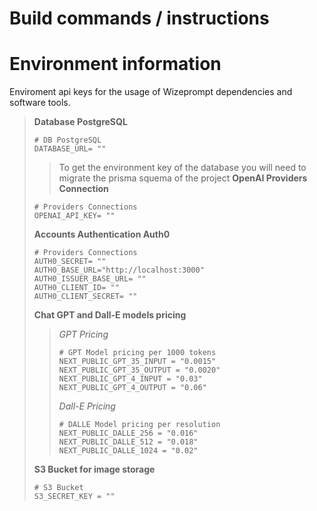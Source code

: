 # Build commands / instructions

# Environment information
Enviroment api keys for the usage of Wizeprompt dependencies and software tools.
> **Database PostgreSQL**
> ```.env filename=".env" copy
> # DB PostgreSQL
> DATABASE_URL= ""
> ```
>   > To get the environment key of the database you will need to migrate the prisma squema of the project 
> **OpenAI Providers Connection**
> ```.env filename=".env" copy
> # Providers Connections
> OPENAI_API_KEY= ""
> ```
> **Accounts Authentication Auth0**
> ```.env filename=".env" copy
> # Providers Connections
> AUTH0_SECRET= ""
> AUTH0_BASE_URL="http://localhost:3000"
> AUTH0_ISSUER_BASE_URL= ""
> AUTH0_CLIENT_ID= ""
> AUTH0_CLIENT_SECRET= ""
> ```
> **Chat GPT and Dall-E models pricing**
>   > *GPT Pricing*
>   > ```.env filename=".env" copy
>   > # GPT Model pricing per 1000 tokens
>   > NEXT_PUBLIC_GPT_35_INPUT = "0.0015"
>   > NEXT_PUBLIC_GPT_35_OUTPUT = "0.0020"
>   > NEXT_PUBLIC_GPT_4_INPUT = "0.03"
>   > NEXT_PUBLIC_GPT_4_OUTPUT = "0.06"
>   > ```
>   > *Dall-E Pricing*
>   > ```.env filename=".env" copy
>   > # DALLE Model pricing per resolution
>   > NEXT_PUBLIC_DALLE_256 = "0.016"
>   > NEXT_PUBLIC_DALLE_512 = "0.018"
>   > NEXT_PUBLIC_DALLE_1024 = "0.02"
>   > ```
> **S3 Bucket for image storage**
> ```.env filename=".env" copy
> # S3 Bucket
> S3_SECRET_KEY = ""
> ```